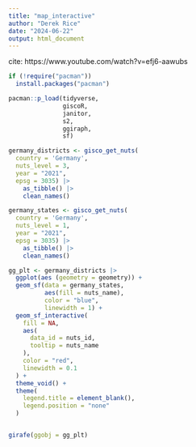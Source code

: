 ```yaml
---
title: "map_interactive"
author: "Derek Rice"
date: "2024-06-22"
output: html_document
---
```


cite: https://www.youtube.com/watch?v=efj6-aawubs

```r
if (!require("pacman"))
  install.packages("pacman")

pacman::p_load(tidyverse,
               giscoR,
               janitor,
               s2,
               ggiraph,
               sf)

germany_districts <- gisco_get_nuts(
  country = 'Germany',
  nuts_level = 3,
  year = "2021",
  epsg = 3035) |>
    as_tibble() |>
    clean_names() 

germany_states <- gisco_get_nuts(
  country = 'Germany',
  nuts_level = 1,
  year = "2021",
  epsg = 3035) |>
    as_tibble() |>
    clean_names() 
```


```r
gg_plt <- germany_districts |>
  ggplot(aes (geometry = geometry)) +
  geom_sf(data = germany_states, 
          aes(fill = nuts_name),
          color = "blue",
          linewidth = 1) +
  geom_sf_interactive(
    fill = NA,
    aes(
      data_id = nuts_id,
      tooltip = nuts_name
    ),
    color = "red",
    linewidth = 0.1
  ) +
  theme_void() + 
  theme(
    legend.title = element_blank(),
    legend.position = "none"
  )


girafe(ggobj = gg_plt)

```

```r


```